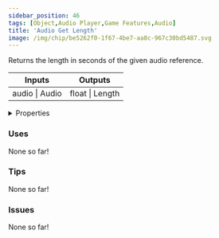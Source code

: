 ```yaml
---
sidebar_position: 46
tags: [Object,Audio Player,Game Features,Audio]
title: 'Audio Get Length'
image: /img/chip/be5262f0-1f67-4be7-aa8c-967c30bd5487.svg
---
```


Returns the length in seconds of the given audio reference.



<IChip uuid="be5262f0-1f67-4be7-aa8c-967c30bd5487"/>

<table><thead><tr><th>Inputs</th><th>Outputs</th></tr></thead><tbody><tr><td>audio | Audio</td><td>float | Length</td></tr></tbody></table>

<details>
  <summary>Properties</summary>
  <div>
    <div>
    <table>
      <tbody>
        <tr>
          <td>Is beta required?</td>
          <td>No</td>
        </tr>
        <tr>
          <td>Is chip a trolling risk?</td>
          <td>No</td>
        </tr>
        <tr>
          <td>Is chip a role assignment risk?</td>
          <td>No</td>
        </tr>
        <tr>
          <td>Chip UUID</td>
          <td>be5262f0-1f67-4be7-aa8c-967c30bd5487</td>
        </tr>
        <tr>
          <td>Room availability</td>
          <td>Available everywhere</td>
        </tr>
      </tbody>
    </table>
    </div>
  </div>
</details>

### Uses

None so far!

### Tips

None so far!

### Issues

None so far!